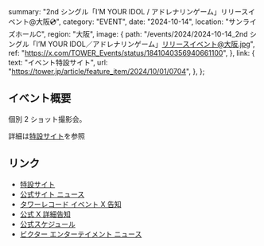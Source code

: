  summary: "2nd シングル「I’M YOUR IDOL / アドレナリンゲーム」リリースイベント@大阪💿",
  category: "EVENT",
  date: "2024-10-14",
  location: "サンライズホールC",
  region: "大阪",
  image: {
    path: "/events/2024/2024-10-14_2nd シングル「I’M YOUR IDOL／アドレナリンゲーム」リリースイベント@大阪.jpg",
    ref: "https://x.com/TOWER_Events/status/1841040356940661100",
  },
  link: {
    text: "イベント特設サイト",
    url: "https://tower.jp/article/feature_item/2024/10/01/0704",
  },
};

## イベント概要

個別 2 ショット撮影会。

詳細は[特設サイト](https://tower.jp/article/feature_item/2024/10/01/0704)を参照

## リンク

- [特設サイト](https://tower.jp/article/feature_item/2024/10/01/0704)
- [公式サイト ニュース](https://takanenonadeshiko.jp/高嶺のなでしこ-2ndシングル「im-your-idol-アドレナリンゲ-2/)
- [タワーレコード イベント X 告知](https://x.com/TOWER_Events/status/1841040356940661100)
- [公式 X 詳細告知](https://x.com/takanenofficial/status/1841040836337050069)
- [公式スケジュール](https://takanenonadeshiko.jp/events/event/2ndシングル「タイトル未定」リリースイベント/)
- [ビクター エンターテイメント ニュース](https://www.jvcmusic.co.jp/-/News/A028511/16.html)
